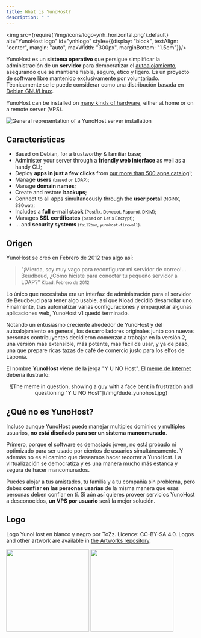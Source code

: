 ```yaml
---
title: What is YunoHost?
description: " "
---
```


<img src={require('/img/icons/logo-ynh_horizontal.png').default} alt="YunoHost logo" id="ynhlogo" style={{display: "block", textAlign: "center", margin: "auto", maxWidth: "300px", marginBottom: "1.5em"}}/>

YunoHost es un **sistema operativo** que persigue simplificar la administración de un **servidor** para democratizar el [autoalojamiento](/admin/self_hosting), asegurando que se mantiene fiable, seguro, ético y ligero. Es un proyecto de software libre mantenido exclusivamente por voluntariado. Técnicamente se le puede considerar como una distribución basada en [Debian GNU/Linux](https://debian.org).

YunoHost can be installed on [many kinds of hardware](/admin/install/install_on), either at home or on a remote server (VPS).

![General representation of a YunoHost server installation](/img/internet_topologies_with_ynh.png?resize=600)


## Características

- <SmallInline url='/img/icons/logo-debian.png' alt="debian logo"/> Based on Debian, for a trustworthy & familiar base;
- <SmallInline url='/img/icons/icon-tools.png' alt="tools logo"/> Administer your server through a **friendly web interface** as well as a handy CLI;
- <SmallInline url='/img/icons/icon-package.png' alt="package logo"/> Deploy **apps in just a few clicks** from [our more than 500 apps catalog](https://apps.yunohost.org)!;
- <SmallInline url='/img/icons/icon-users.png' alt="users logo"/> Manage **users** <small>(based on LDAP)</small>;
- <SmallInline url='/img/icons/icon-globe.png' alt="globe logo"/> Manage **domain names**;
- <SmallInline url='/img/icons/icon-medic.png' alt="medic logo"/> Create and restore **backups**;
- <SmallInline url='/img/icons/icon-door.png' alt="door logo"/> Connect to all apps simultaneously through the **user portal** <small>(NGINX, SSOwat)</small>;
- <SmallInline url='/img/icons/icon-mail.png' alt="mail logo"/> Includes a **full e-mail stack** <small>(Postfix, Dovecot, Rspamd, DKIM)</small>;
- <SmallInline url='/img/icons/icon-lock.png' alt="lock logo"/> Manages **SSL certificates** <small>(based on Let's Encrypt)</small>;
- <SmallInline url='/img/icons/icon-shield.png' alt="shield logo"/>... and **security systems** <small>(`fail2ban`, `yunohost-firewall`)</small>.

## Origen

YunoHost se creó en Febrero de 2012 tras algo así:

> "¡Mierda, soy muy vago para reconfigurar mi servidor de correo!… Beudbeud, ¿Cómo  hiciste para conectar tu pequeño servidor a LDAP?"
> <small>Kload, Febrero de 2012</small>

Lo único que necesitaba era un interfaz de administración para el servidor de Beudbeud para tener algo usable, así que Kload decidió desarrollar uno. Finalmente, tras automatizar varias configuraciones y empaquetar algunas aplicaciones web, YunoHost v1 quedó terminado.

Notando un entusiasmo creciente alrededor de YunoHost y del autoalojamiento en general, los desarrolladores originales junto con nuevas personas contribuyentes decidieron comenzar a trabajar en la versión 2, una versión más extensible, más potente, más fácil de usar, y ya de paso, una que prepare ricas tazas de café de comercio justo para los elfos de Laponia.

El nombre **YunoHost** viene de la jerga "Y U NO Host". El [meme de Internet](https://en.wikipedia.org/wiki/Internet_meme) debería ilustrarlo:

<center>
![The meme in question, showing a guy with a face bent in frustration and questioning "Y U NO Host"](/img/dude_yunohost.jpg)
</center>

## ¿Qué no es YunoHost?

Incluso aunque YunoHost puede manejar multiples dominios y multiples usuarios, **no está diseñado para ser un sistema mancomunado**.

Primero, porque el software es demasiado joven, no está probado ni optimizado para ser usado por cientos de usuarios simultáneamente. Y además no es el camino que deseamos hacer recorrer a YunoHost. La virtualización se democratiza y es una manera mucho más estanca y segura de hacer mancomunados.

Puedes alojar a tus amistades, tu familia y a tu compañía sin problema, pero debes **confiar en las personas usarias** de la misma manera que esas personas deben confiar en tí. Si aún así quieres proveer servicios YunoHost a desconocidos, **un VPS por usuario** será la mejor solución.

## Logo

Logo YunoHost en blanco y negro por ToZz. Licence: CC-BY-SA 4.0. Logos and other artwork are available in [the Artworks repository](https://github.com/YunoHost/yunohost-artwork).

<img src="https://raw.githubusercontent.com/YunoHost/yunohost-artwork/refs/heads/main/logos/png/yunohost-logo_black.png" width="220" id="darklogo"/>
<img src="https://raw.githubusercontent.com/YunoHost/yunohost-artwork/refs/heads/main/logos/png/yunohost-logo_white.png" width="220" id="whitelogo"/>
